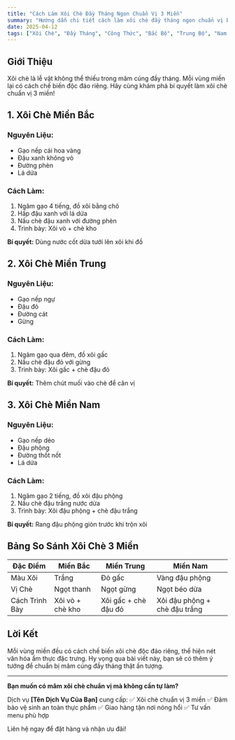 ```yaml
---
title: "Cách Làm Xôi Chè Đầy Tháng Ngon Chuẩn Vị 3 Miền"
summary: "Hướng dẫn chi tiết cách làm xôi chè đầy tháng ngon chuẩn vị Bắc - Trung - Nam, kèm bí quyết riêng từ các đầu bếp gia truyền."
date: 2025-04-12
tags: ["Xôi Chè", "Đầy Tháng", "Công Thức", "Bắc Bộ", "Trung Bộ", "Nam Bộ"]
---
```


## Giới Thiệu

Xôi chè là lễ vật không thể thiếu trong mâm cúng đầy tháng. Mỗi vùng miền lại có cách chế biến độc đáo riêng. Hãy cùng khám phá bí quyết làm xôi chè chuẩn vị 3 miền!

## 1. Xôi Chè Miền Bắc

### Nguyên Liệu:
- Gạo nếp cái hoa vàng
- Đậu xanh không vỏ
- Đường phèn
- Lá dứa

### Cách Làm:
1. Ngâm gạo 4 tiếng, đồ xôi bằng chõ
2. Hấp đậu xanh với lá dứa
3. Nấu chè đậu xanh với đường phèn
4. Trình bày: Xôi vò + chè kho

**Bí quyết:** Dùng nước cốt dừa tưới lên xôi khi đồ

## 2. Xôi Chè Miền Trung

### Nguyên Liệu:
- Gạo nếp ngự
- Đậu đỏ
- Đường cát
- Gừng

### Cách Làm:
1. Ngâm gạo qua đêm, đồ xôi gấc
2. Nấu chè đậu đỏ với gừng
3. Trình bày: Xôi gấc + chè đậu đỏ

**Bí quyết:** Thêm chút muối vào chè để cân vị

## 3. Xôi Chè Miền Nam

### Nguyên Liệu:
- Gạo nếp dẻo
- Đậu phộng
- Đường thốt nốt
- Lá dứa

### Cách Làm:
1. Ngâm gạo 2 tiếng, đồ xôi đậu phộng
2. Nấu chè đậu trắng nước dừa
3. Trình bày: Xôi đậu phộng + chè đậu trắng

**Bí quyết:** Rang đậu phộng giòn trước khi trộn xôi

## Bảng So Sánh Xôi Chè 3 Miền

| Đặc Điểm       | Miền Bắc          | Miền Trung         | Miền Nam          |
|----------------|-------------------|--------------------|-------------------|
| Màu Xôi        | Trắng            | Đỏ gấc            | Vàng đậu phộng    |
| Vị Chè         | Ngọt thanh       | Ngọt gừng         | Ngọt béo dừa      |
| Cách Trình Bày | Xôi vò + chè kho | Xôi gấc + chè đậu đỏ | Xôi đậu phộng + chè đậu trắng |

## Lời Kết

Mỗi vùng miền đều có cách chế biến xôi chè độc đáo riêng, thể hiện nét văn hóa ẩm thực đặc trưng. Hy vọng qua bài viết này, bạn sẽ có thêm ý tưởng để chuẩn bị mâm cúng đầy tháng thật ấn tượng.

---

**Bạn muốn có mâm xôi chè chuẩn vị mà không cần tự làm?**

Dịch vụ **[Tên Dịch Vụ Của Bạn]** cung cấp:
✅ Xôi chè chuẩn vị 3 miền
✅ Đảm bảo vệ sinh an toàn thực phẩm
✅ Giao hàng tận nơi nóng hổi
✅ Tư vấn menu phù hợp

Liên hệ ngay để đặt hàng và nhận ưu đãi!